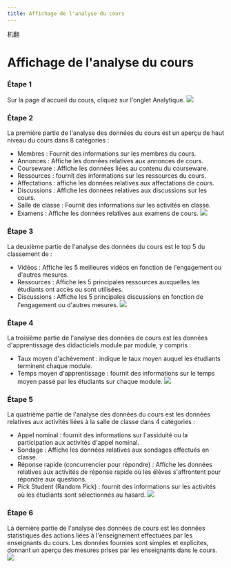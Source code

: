 ```yaml
--- 
title: Affichage de l'analyse du cours
--- 
```



机翻
# Affichage de l'analyse du cours

### Étape 1 
 Sur la page d'accueil du cours, cliquez sur l'onglet Analytique.
![](/img/ulearning/teacher/analytic01.png)

 ### Étape 2 
 La première partie de l'analyse des données du cours est un aperçu de haut niveau du cours dans 8 catégories : 
 - Membres : Fournit des informations sur les membres du cours. 
 - Annonces : Affiche les données relatives aux annonces de cours. 
 - Courseware : Affiche les données liées au contenu du courseware. 
 - Ressources : fournit des informations sur les ressources du cours. 
 - Affectations : affiche les données relatives aux affectations de cours. 
 - Discussions : Affiche les données relatives aux discussions sur les cours. 
 - Salle de classe : Fournit des informations sur les activités en classe. 
 - Examens : Affiche les données relatives aux examens de cours.
![](/img/ulearning/teacher/analytic02.png)

 ### Étape 3 
 La deuxième partie de l'analyse des données du cours est le top 5 du classement de : 
 - Vidéos : Affiche les 5 meilleures vidéos en fonction de l'engagement ou d'autres mesures. 
 - Ressources : Affiche les 5 principales ressources auxquelles les étudiants ont accès ou sont utilisées. 
 - Discussions : Affiche les 5 principales discussions en fonction de l'engagement ou d'autres mesures.
![](/img/ulearning/teacher/analytic03.png)

 ### Étape 4 
 La troisième partie de l'analyse des données de cours est les données d'apprentissage des didacticiels module par module, y compris : 
 - Taux moyen d'achèvement : indique le taux moyen auquel les étudiants terminent chaque module. 
 - Temps moyen d'apprentissage : fournit des informations sur le temps moyen passé par les étudiants sur chaque module.
![](/img/ulearning/teacher/analytic04.png)

 ### Étape 5 
 La quatrième partie de l'analyse des données du cours est les données relatives aux activités liées à la salle de classe dans 4 catégories : 
 - Appel nominal : fournit des informations sur l'assiduité ou la participation aux activités d'appel nominal. 
 - Sondage : Affiche les données relatives aux sondages effectués en classe. 
 - Réponse rapide (concurrencier pour répondre) : Affiche les données relatives aux activités de réponse rapide où les élèves s'affrontent pour répondre aux questions. 
 - Pick Student (Random Pick) : fournit des informations sur les activités où les étudiants sont sélectionnés au hasard.
![](/img/ulearning/teacher/analytic05.png)

 ### Étape 6 
 La dernière partie de l'analyse des données de cours est les données statistiques des actions liées à l'enseignement effectuées par les enseignants du cours. Les données fournies sont simples et explicites, donnant un aperçu des mesures prises par les enseignants dans le cours.
![](/img/ulearning/teacher/analytic06.png)